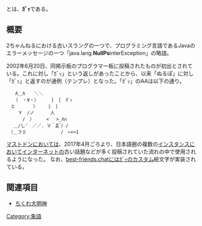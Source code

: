 {{Infobox word
|Name = {{Ruby|ぬるぽ|'''NullPo'''interException}}
|Hatsu = 不明
}}{{Ruby|'''ぬるぽ'''|'''NullPo'''interException}}とは、'''ｶﾞｯ'''である。

== 概要 ==
2ちゃんねるにおける古いスラングの一つで、プログラミング言語であるJavaのエラーメッセージの一つ「java.lang.'''NullPo'''interException」の略語。

2002年6月20日、同掲示板のプログラマー板に投稿されたものが初出とされている。これに対し「ｶﾞｯ」という返しがあったことから、以来「ぬるぽ」に対し「ｶﾞｯ」と返すのが通例（テンプレ）となった。「ｶﾞｯ」のAAは以下の通り。

<pre>　　Λ＿Λ　　＼＼
　 （　・∀・）   　|　|　ｶﾞｯ
　と　　　　）　   |　|
　　 Ｙ　/ノ　　　 人
　　　 /　）　 　 < 　>_Λ∩
　 ＿/し'　／／. Ｖ｀Д´）/
　（＿フ彡　　　　　 　　/　←>>1</pre>

[[Mastodon|マストドン]]においては、2017年4月ごろより、日本語圏の複数の[[インスタンス]]においてインターネットの古い話題などが多く投稿されていた流れの中で使用されるようになった。
なお、[[best-friends.chat]]にはｶﾞｯのカスタム絵文字が実装されている。

== 関連項目 ==
* [[ちくわ大明神]]

[[Category:象語]]